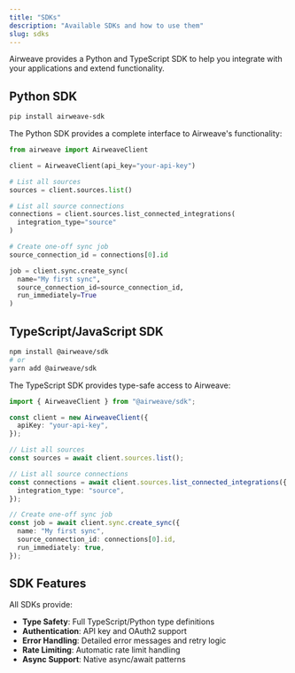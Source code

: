 ```yaml
---
title: "SDKs"
description: "Available SDKs and how to use them"
slug: sdks
---
```


Airweave provides a Python and TypeScript SDK to help you integrate with your applications and extend functionality.


## Python SDK

```bash
pip install airweave-sdk
```

The Python SDK provides a complete interface to Airweave's functionality:

```python
from airweave import AirweaveClient

client = AirweaveClient(api_key="your-api-key")

# List all sources
sources = client.sources.list()

# List all source connections
connections = client.sources.list_connected_integrations(
  integration_type="source"
)

# Create one-off sync job
source_connection_id = connections[0].id

job = client.sync.create_sync(
  name="My first sync",
  source_connection_id=source_connection_id,
  run_immediately=True
)
```

## TypeScript/JavaScript SDK

```bash
npm install @airweave/sdk
# or
yarn add @airweave/sdk
```

The TypeScript SDK provides type-safe access to Airweave:

```typescript
import { AirweaveClient } from "@airweave/sdk";

const client = new AirweaveClient({
  apiKey: "your-api-key",
});

// List all sources
const sources = await client.sources.list();

// List all source connections
const connections = await client.sources.list_connected_integrations({
  integration_type: "source",
});

// Create one-off sync job
const job = await client.sync.create_sync({
  name: "My first sync",
  source_connection_id: connections[0].id,
  run_immediately: true,
});
```


## SDK Features

All SDKs provide:

- **Type Safety**: Full TypeScript/Python type definitions
- **Authentication**: API key and OAuth2 support
- **Error Handling**: Detailed error messages and retry logic
- **Rate Limiting**: Automatic rate limit handling
- **Async Support**: Native async/await patterns